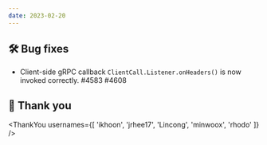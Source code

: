 ```yaml
---
date: 2023-02-20
---
```


## 🛠️ Bug fixes

- Client-side gRPC callback `ClientCall.Listener.onHeaders()` is now invoked correctly. #4583 #4608

## 🙇 Thank you

<ThankYou usernames={[
  'ikhoon',
  'jrhee17',
  'Lincong',
  'minwoox',
  'rhodo'
]} />

